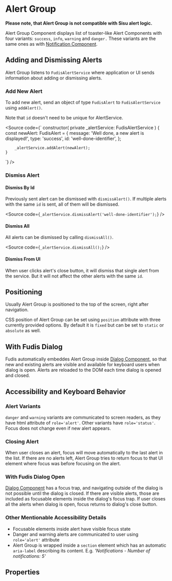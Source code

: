 
<Meta title="Components/Alert Group" />

# Alert Group

**Please note, that Alert Group is not compatible with Sisu alert logic.**

Alert Group Component displays list of toaster-like Alert Components with four variants: `success`, `info`, `warning` and `danger.` These variants are the same ones as with [Notification Component](/docs/components-notification--documentation).

## Adding and Dismissing Alerts

Alert Group listens to `FudisAlertService` where application or UI sends information about adding or dismissing alerts.

### Add New Alert

To add new alert, send an object of type `FudisAlert` to `FudisAlertService` using `addAlert()`.

Note that `id` doesn't need to be unique for AlertService.

<Source
  code={`
constructor(
	private _alertService: FudisAlertService
	) {
		const newAlert: FudisAlert = {
			message: 'Well done, a new alert is displayed!',
			type: 'success',
			id: 'well-done-identifier',
		};

    	_alertService.addAlert(newAlert);
    }

`}
/>

### Dismiss Alert

#### Dismiss By Id

Previously sent alert can be dismissed with `dismissAlert()`. If multiple alerts with the same `id` is sent, all of them will be dismissed.

<Source
  code={`
_alertService.dismissAlert('well-done-identifier');
`}
/>

#### Dismiss All

All alerts can be dismissed by calling `dismissAll()`.

<Source
  code={`
_alertService.dismissAll();
`}
/>

#### Dismiss From UI

When user clicks alert's close button, it will dismiss that single alert from the service. But it will not affect the other alerts with the same `id`.

## Positioning

Usually Alert Group is positioned to the top of the screen, right after navigation.

CSS position of Alert Group can be set using `position` attribute with three currently provided options. By default it is `fixed` but can be set to `static` or `absolute` as well.

## With Fudis Dialog

Fudis automatically embeddes Alert Group inside [Dialog Component](/docs/components-dialog--documentation), so that new and existing alerts are visible and available for keyboard users when dialog is open.
Alerts are reloaded to the DOM each time dialog is opened and closed.

## Accessibility and Keyboard Behavior

### Alert Variants

`danger` and `warning` variants are communicated to screen readers, as they have html attribute of `role='alert'`. Other variants have `role='status'`. Focus does not change even if new alert appears.

### Closing Alert

When user closes an alert, focus will move automatically to the last alert in the list. If there are no alerts left, Alert Group tries to return focus to that UI element where focus was before focusing on the alert.

### With Fudis Dialog Open

[Dialog Component](/docs/components-dialog--documentation) has a focus trap, and navigating outside of the dialog is not possible until the dialog is closed. If there are visible alerts, those are included as focusable elements inside the dialog's focus trap. If user closes all the alerts when dialog is open, focus returns to dialog's close button.

### Other Mentionable Accessibility Details

- Focusable elements inside alert have visible focus state
- Danger and warning alerts are communicated to user using `role='alert'` attribute
- Alert Group is wrapped inside a `section` element which has an automatic `aria-label` describing its content. E.g. _'Notifications - Number of notifications: 5'_

## Properties

<ArgTypes of={AlertGroupComponent} />
